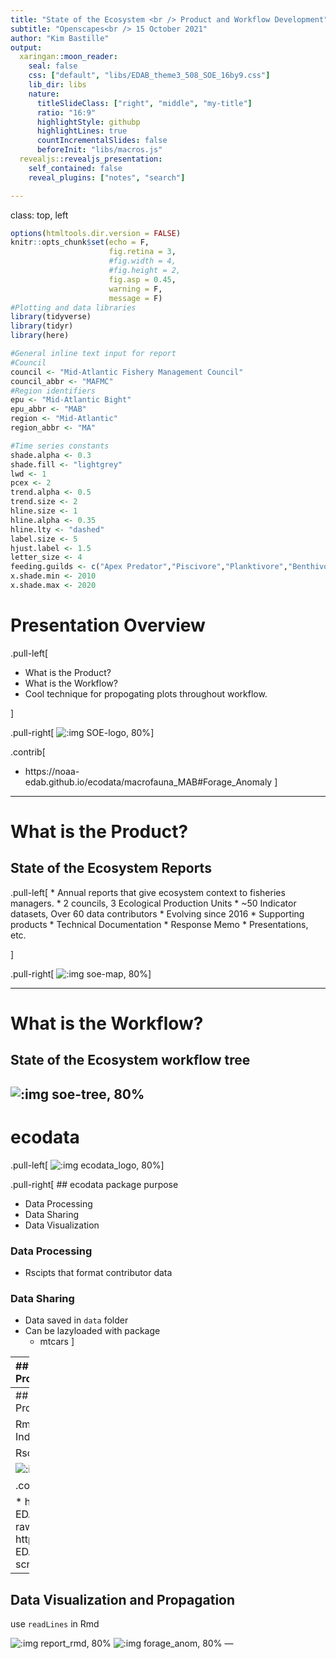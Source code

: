 ```yaml
---
title: "State of the Ecosystem <br /> Product and Workflow Development"
subtitle: "Openscapes<br /> 15 October 2021"
author: "Kim Bastille"
output:
  xaringan::moon_reader:
    seal: false
    css: ["default", "libs/EDAB_theme3_508_SOE_16by9.css"]
    lib_dir: libs
    nature:
      titleSlideClass: ["right", "middle", "my-title"]
      ratio: "16:9"
      highlightStyle: githubp
      highlightLines: true
      countIncrementalSlides: false
      beforeInit: "libs/macros.js"
  revealjs::revealjs_presentation:
    self_contained: false
    reveal_plugins: ["notes", "search"]

---
```

class: top, left

```r
options(htmltools.dir.version = FALSE)
knitr::opts_chunk$set(echo = F,
                      fig.retina = 3,
                      #fig.width = 4,
                      #fig.height = 2,
                      fig.asp = 0.45,
                      warning = F,
                      message = F)
#Plotting and data libraries
library(tidyverse)
library(tidyr)
library(here)

#General inline text input for report
#Council
council <- "Mid-Atlantic Fishery Management Council"
council_abbr <- "MAFMC"
#Region identifiers
epu <- "Mid-Atlantic Bight"
epu_abbr <- "MAB"
region <- "Mid-Atlantic"
region_abbr <- "MA" 

#Time series constants
shade.alpha <- 0.3
shade.fill <- "lightgrey"
lwd <- 1
pcex <- 2
trend.alpha <- 0.5
trend.size <- 2
hline.size <- 1
hline.alpha <- 0.35
hline.lty <- "dashed"
label.size <- 5
hjust.label <- 1.5
letter_size <- 4
feeding.guilds <- c("Apex Predator","Piscivore","Planktivore","Benthivore","Benthos")
x.shade.min <- 2010
x.shade.max <- 2020
```

# Presentation Overview
.pull-left[

* What is the Product?
</br>
* What is the Workflow?
</br>
* Cool technique for propogating plots throughout workflow.

]

.pull-right[
![:img SOE-logo, 80%](EDAB_images/SOE_logo.png)
]

.contrib[

* https://noaa-edab.github.io/ecodata/macrofauna_MAB#Forage_Anomaly
]

---


# What is the Product? 

## State of the Ecosystem Reports
.pull-left[
* Annual reports that give ecosystem context to fisheries managers.
* 2 councils, 3 Ecological Production Units
* ~50 Indicator datasets, Over 60 data contributors
* Evolving since 2016
* Supporting products
  * Technical Documentation 
  * Response Memo
  * Presentations, etc.
  
]

.pull-right[
![:img soe-map, 80%](EDAB_images/SOE_map.jpg)
]

---

# What is the Workflow?

## State of the Ecosystem workflow tree

![:img soe-tree, 80%](EDAB_images/SOE_workflow_tree.png)
---
# ecodata

.pull-left[
![:img ecodata_logo, 80%](EDAB_images/ecodata_logo.png)
]

.pull-right[
## ecodata package purpose

* Data Processing
* Data Sharing
* Data Visualization

### Data Processing
* Rscipts that format contributor data

### Data Sharing
* Data saved in `data` folder
* Can be lazyloaded with package
  * mtcars
]

---
## Data Visualization and Propagation

Plots built in Visualization.Rmd 

```r

```

.contrib[

* https://noaa-edab.github.io/ecodata/macrofauna_MAB#Forage_Anomaly
]

---
## Data Visualization and Propagation

Rmd Code Chunks converted to Individual R scripts

Rscripts stored on github

![:img ecodata_snap, 80%](EDAB_images/ecodata_screen_shot.PNG)


.contrib[

* https://github.com/NOAA-EDAB/ecodata/blob/master/data-raw/code_chunks_to_scripts.R
* https://github.com/NOAA-EDAB/ecodata/tree/master/chunk-scripts
]

---
## Data Visualization and Propagation

use `readLines` in Rmd

![:img report_rmd, 80%](EDAB_images/report_RMD.PNG)
![:img forage_anom, 80%](EDAB_images/forage_anomaly.png)
---
